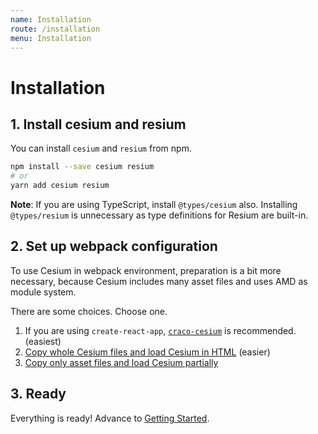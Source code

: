 ```yaml
---
name: Installation
route: /installation
menu: Installation
---
```


# Installation

## 1. Install cesium and resium

You can install `cesium` and `resium` from npm.

```sh
npm install --save cesium resium
# or
yarn add cesium resium
```

**Note**: If you are using TypeScript, install `@types/cesium` also. Installing `@types/resium` is unnecessary as type definitions for Resium are built-in.

## 2. Set up webpack configuration

To use Cesium in webpack environment, preparation is a bit more necessary, because Cesium includes many asset files and uses AMD as module system.

There are some choices. Choose one.

1. If you are using `create-react-app`, [`craco-cesium`](https://github.com/darwin-education/craco-cesium) is recommended. (easiest)
2. [Copy whole Cesium files and load Cesium in HTML](/installation1) (easier)
3. [Copy only asset files and load Cesium partially](/installation2)

## 3. Ready

Everything is ready! Advance to [Getting Started](/getting_started).
